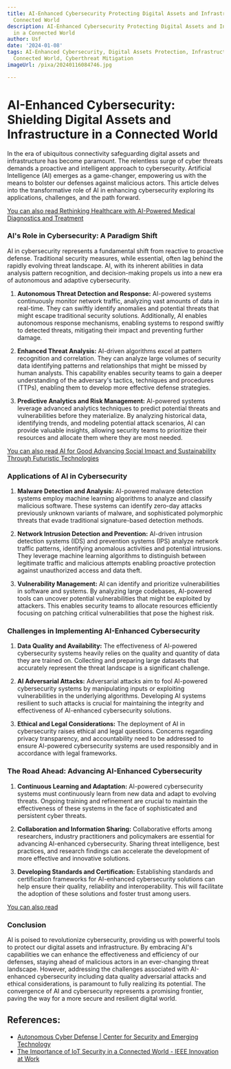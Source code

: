 ```yaml
---
title: AI-Enhanced Cybersecurity Protecting Digital Assets and Infrastructure in a
  Connected World
description: AI-Enhanced Cybersecurity Protecting Digital Assets and Infrastructure
  in a Connected World
author: Usf
date: '2024-01-08'
tags: AI-Enhanced Cybersecurity, Digital Assets Protection, Infrastructure Security,
  Connected World, Cyberthreat Mitigation
imageUrl: /pixa/20240116084746.jpg

---
```

# AI-Enhanced Cybersecurity: Shielding Digital Assets  and Infrastructure in a Connected World

In the era of ubiquitous connectivity  safeguarding digital assets and  infrastructure has become paramount.  The relentless surge of cyber threats demands a proactive and intelligent approach to cybersecurity. Artificial Intelligence (AI) emerges as a game-changer, empowering us with the means to bolster our defenses against malicious actors. This article delves into the transformative  role of AI in enhancing cybersecurity  exploring  its applications, challenges, and the path forward.

[You can also read  Rethinking Healthcare with AI-Powered Medical Diagnostics and Treatment](Rethinking%20Healthcare%20with%20AI-Powered%20Medical%20Diagnostics%20and%20Treatment)


### AI's Role in  Cybersecurity: A Paradigm Shift

AI in cybersecurity  represents a  fundamental shift from reactive  to proactive defense. Traditional security measures, while essential,  often lag behind the rapidly evolving threat  landscape. AI, with its inherent abilities in data analysis pattern recognition, and decision-making propels us into a new era of autonomous and adaptive cybersecurity.

1. **Autonomous Threat  Detection and Response:** AI-powered systems continuously monitor network traffic, analyzing vast amounts of data in  real-time. They can swiftly identify anomalies and potential threats that might escape traditional security solutions. Additionally, AI enables autonomous response mechanisms, enabling systems to respond swiftly  to detected threats, mitigating their impact  and preventing further damage.

2. **Enhanced Threat Analysis:** AI-driven algorithms excel at pattern recognition and  correlation. They can  analyze large volumes of security data identifying patterns and relationships that might be missed by human analysts. This capability enables  security teams to gain a deeper understanding of  the adversary's tactics, techniques and procedures (TTPs), enabling them to develop more effective defense strategies.

3. **Predictive Analytics and Risk Management:** AI-powered  systems leverage  advanced  analytics techniques to predict potential threats and vulnerabilities before they materialize. By analyzing historical data, identifying trends, and modeling potential attack scenarios, AI can provide valuable insights, allowing security teams to prioritize their resources and allocate them where they are most needed.

[You can also read AI for Good Advancing Social Impact and Sustainability Through Futuristic Technologies](AI%20for%20Good%20Advancing%20Social%20Impact%20and%20Sustainability%20Through%20Futuristic%20Technologies)


### Applications of AI  in  Cybersecurity

1. **Malware Detection and Analysis:** AI-powered malware detection systems employ machine learning algorithms to analyze and  classify malicious  software.  These systems can identify zero-day attacks previously unknown variants of  malware, and sophisticated polymorphic threats that evade traditional signature-based detection methods.

2. **Network Intrusion Detection and Prevention:** AI-driven intrusion detection systems (IDS) and prevention systems (IPS)  analyze network traffic patterns, identifying anomalous activities and potential  intrusions. They leverage machine learning algorithms to distinguish between legitimate traffic and malicious attempts enabling proactive protection against unauthorized access and data  theft.

3. **Vulnerability Management:** AI can identify and prioritize vulnerabilities in software and systems. By analyzing large codebases, AI-powered  tools can uncover potential vulnerabilities that might be exploited by attackers. This enables security teams to  allocate  resources efficiently focusing on  patching critical vulnerabilities that pose the highest risk.

### Challenges in Implementing AI-Enhanced  Cybersecurity

1. **Data Quality and Availability:** The  effectiveness of AI-powered cybersecurity systems heavily relies on the quality and quantity of data they are trained on. Collecting and preparing large datasets that accurately represent the threat landscape  is  a significant challenge.

2. **AI Adversarial Attacks:** Adversarial attacks aim to fool AI-powered cybersecurity systems by  manipulating inputs or exploiting vulnerabilities in  the underlying algorithms. Developing AI systems resilient to such attacks is  crucial  for maintaining  the integrity and effectiveness  of AI-enhanced cybersecurity solutions.

3. **Ethical and Legal  Considerations:** The deployment of  AI in cybersecurity raises ethical and legal questions. Concerns regarding  privacy transparency, and accountability need to be addressed to ensure AI-powered cybersecurity systems  are used responsibly and  in accordance with  legal frameworks.

### The Road  Ahead: Advancing  AI-Enhanced Cybersecurity

1. **Continuous Learning and Adaptation:**  AI-powered cybersecurity systems must continuously learn from  new data and adapt to evolving threats. Ongoing training and refinement are crucial to maintain the effectiveness of these systems in the face of sophisticated and persistent cyber threats.

2. **Collaboration and Information Sharing:** Collaborative efforts among researchers, industry practitioners and policymakers  are essential  for advancing AI-enhanced  cybersecurity. Sharing  threat intelligence, best practices, and research findings  can accelerate the development of more  effective and innovative  solutions.

3. **Developing Standards and Certification:** Establishing  standards and certification frameworks  for AI-enhanced cybersecurity solutions can help ensure  their quality, reliability and interoperability. This will  facilitate the  adoption of these solutions  and foster  trust among users.

[You can also read ]()


### Conclusion

AI is poised to revolutionize  cybersecurity, providing us with powerful tools to protect our digital assets and infrastructure. By  embracing AI's capabilities we can enhance the effectiveness and efficiency  of our defenses, staying ahead of malicious  actors in an ever-changing threat landscape. However, addressing the challenges associated with AI-enhanced cybersecurity including data quality adversarial attacks and ethical considerations, is paramount to  fully realizing its potential. The convergence of AI and cybersecurity represents a promising frontier, paving the  way for a more secure and resilient digital world.

## References:
- [Autonomous Cyber Defense | Center for Security and Emerging Technology](https://cset.georgetown.edu/publication/autonomous-cyber-defense/)
- [The Importance of IoT Security in a Connected World - IEEE Innovation at Work](https://innovationatwork.ieee.org/the-importance-of-iot-security-in-a-connected-world/)
